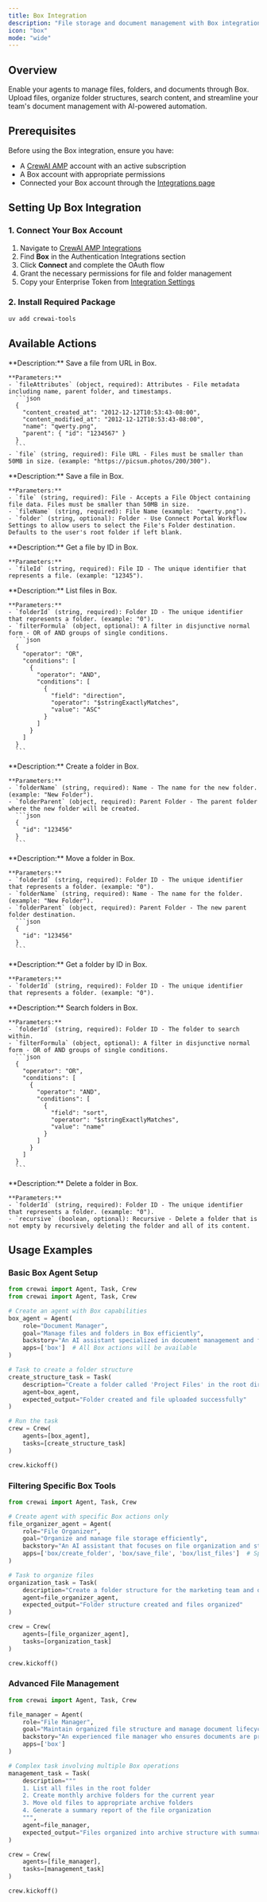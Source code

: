 ```yaml
---
title: Box Integration
description: "File storage and document management with Box integration for CrewAI."
icon: "box"
mode: "wide"
---
```


## Overview

Enable your agents to manage files, folders, and documents through Box. Upload files, organize folder structures, search content, and streamline your team's document management with AI-powered automation.

## Prerequisites

Before using the Box integration, ensure you have:

- A [CrewAI AMP](https://app.crewai.com) account with an active subscription
- A Box account with appropriate permissions
- Connected your Box account through the [Integrations page](https://app.crewai.com/crewai_plus/connectors)

## Setting Up Box Integration

### 1. Connect Your Box Account

1. Navigate to [CrewAI AMP Integrations](https://app.crewai.com/crewai_plus/connectors)
2. Find **Box** in the Authentication Integrations section
3. Click **Connect** and complete the OAuth flow
4. Grant the necessary permissions for file and folder management
5. Copy your Enterprise Token from [Integration Settings](https://app.crewai.com/crewai_plus/settings/integrations)

### 2. Install Required Package

```bash
uv add crewai-tools
```

## Available Actions

<AccordionGroup>
  <Accordion title="box/save_file">
    **Description:** Save a file from URL in Box.

    **Parameters:**
    - `fileAttributes` (object, required): Attributes - File metadata including name, parent folder, and timestamps.
      ```json
      {
        "content_created_at": "2012-12-12T10:53:43-08:00",
        "content_modified_at": "2012-12-12T10:53:43-08:00",
        "name": "qwerty.png",
        "parent": { "id": "1234567" }
      }
      ```
    - `file` (string, required): File URL - Files must be smaller than 50MB in size. (example: "https://picsum.photos/200/300").
  </Accordion>

  <Accordion title="box/save_file_from_object">
    **Description:** Save a file in Box.

    **Parameters:**
    - `file` (string, required): File - Accepts a File Object containing file data. Files must be smaller than 50MB in size.
    - `fileName` (string, required): File Name (example: "qwerty.png").
    - `folder` (string, optional): Folder - Use Connect Portal Workflow Settings to allow users to select the File's Folder destination. Defaults to the user's root folder if left blank.
  </Accordion>

  <Accordion title="box/get_file_by_id">
    **Description:** Get a file by ID in Box.

    **Parameters:**
    - `fileId` (string, required): File ID - The unique identifier that represents a file. (example: "12345").
  </Accordion>

  <Accordion title="box/list_files">
    **Description:** List files in Box.

    **Parameters:**
    - `folderId` (string, required): Folder ID - The unique identifier that represents a folder. (example: "0").
    - `filterFormula` (object, optional): A filter in disjunctive normal form - OR of AND groups of single conditions.
      ```json
      {
        "operator": "OR",
        "conditions": [
          {
            "operator": "AND",
            "conditions": [
              {
                "field": "direction",
                "operator": "$stringExactlyMatches",
                "value": "ASC"
              }
            ]
          }
        ]
      }
      ```
  </Accordion>

  <Accordion title="box/create_folder">
    **Description:** Create a folder in Box.

    **Parameters:**
    - `folderName` (string, required): Name - The name for the new folder. (example: "New Folder").
    - `folderParent` (object, required): Parent Folder - The parent folder where the new folder will be created.
      ```json
      {
        "id": "123456"
      }
      ```
  </Accordion>

  <Accordion title="box/move_folder">
    **Description:** Move a folder in Box.

    **Parameters:**
    - `folderId` (string, required): Folder ID - The unique identifier that represents a folder. (example: "0").
    - `folderName` (string, required): Name - The name for the folder. (example: "New Folder").
    - `folderParent` (object, required): Parent Folder - The new parent folder destination.
      ```json
      {
        "id": "123456"
      }
      ```
  </Accordion>

  <Accordion title="box/get_folder_by_id">
    **Description:** Get a folder by ID in Box.

    **Parameters:**
    - `folderId` (string, required): Folder ID - The unique identifier that represents a folder. (example: "0").
  </Accordion>

  <Accordion title="box/search_folders">
    **Description:** Search folders in Box.

    **Parameters:**
    - `folderId` (string, required): Folder ID - The folder to search within.
    - `filterFormula` (object, optional): A filter in disjunctive normal form - OR of AND groups of single conditions.
      ```json
      {
        "operator": "OR",
        "conditions": [
          {
            "operator": "AND",
            "conditions": [
              {
                "field": "sort",
                "operator": "$stringExactlyMatches",
                "value": "name"
              }
            ]
          }
        ]
      }
      ```
  </Accordion>

  <Accordion title="box/delete_folder">
    **Description:** Delete a folder in Box.

    **Parameters:**
    - `folderId` (string, required): Folder ID - The unique identifier that represents a folder. (example: "0").
    - `recursive` (boolean, optional): Recursive - Delete a folder that is not empty by recursively deleting the folder and all of its content.
  </Accordion>
</AccordionGroup>

## Usage Examples

### Basic Box Agent Setup

```python
from crewai import Agent, Task, Crew
from crewai import Agent, Task, Crew

# Create an agent with Box capabilities
box_agent = Agent(
    role="Document Manager",
    goal="Manage files and folders in Box efficiently",
    backstory="An AI assistant specialized in document management and file organization.",
    apps=['box']  # All Box actions will be available
)

# Task to create a folder structure
create_structure_task = Task(
    description="Create a folder called 'Project Files' in the root directory and upload a document from URL",
    agent=box_agent,
    expected_output="Folder created and file uploaded successfully"
)

# Run the task
crew = Crew(
    agents=[box_agent],
    tasks=[create_structure_task]
)

crew.kickoff()
```

### Filtering Specific Box Tools

```python
from crewai import Agent, Task, Crew

# Create agent with specific Box actions only
file_organizer_agent = Agent(
    role="File Organizer",
    goal="Organize and manage file storage efficiently",
    backstory="An AI assistant that focuses on file organization and storage management.",
    apps=['box/create_folder', 'box/save_file', 'box/list_files']  # Specific Box actions
)

# Task to organize files
organization_task = Task(
    description="Create a folder structure for the marketing team and organize existing files",
    agent=file_organizer_agent,
    expected_output="Folder structure created and files organized"
)

crew = Crew(
    agents=[file_organizer_agent],
    tasks=[organization_task]
)

crew.kickoff()
```

### Advanced File Management

```python
from crewai import Agent, Task, Crew

file_manager = Agent(
    role="File Manager",
    goal="Maintain organized file structure and manage document lifecycle",
    backstory="An experienced file manager who ensures documents are properly organized and accessible.",
    apps=['box']
)

# Complex task involving multiple Box operations
management_task = Task(
    description="""
    1. List all files in the root folder
    2. Create monthly archive folders for the current year
    3. Move old files to appropriate archive folders
    4. Generate a summary report of the file organization
    """,
    agent=file_manager,
    expected_output="Files organized into archive structure with summary report"
)

crew = Crew(
    agents=[file_manager],
    tasks=[management_task]
)

crew.kickoff()
```
